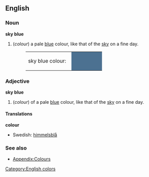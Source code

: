==English==

===Noun===
'''sky blue'''
#(''colour'') a pale [[blue]] colour, like that of the [[sky]] on a fine day.
#:<table><tr><td>sky blue colour: &nbsp;</td><td bgcolor="#4C7191" width="80">&nbsp; </td></tr></table>

===Adjective===
'''sky blue'''
#(''colour'') of a pale [[blue]] colour, like that of the [[sky]] on a fine day.

====Translations====
'''colour'''
{{top}}
*Swedish: [[himmelsblå]]
{{mid}}
{{bottom}}

===See also===
*[[Wiktionary_Appendix:Colours|Appendix:Colours]]

[[Category:English colors]]